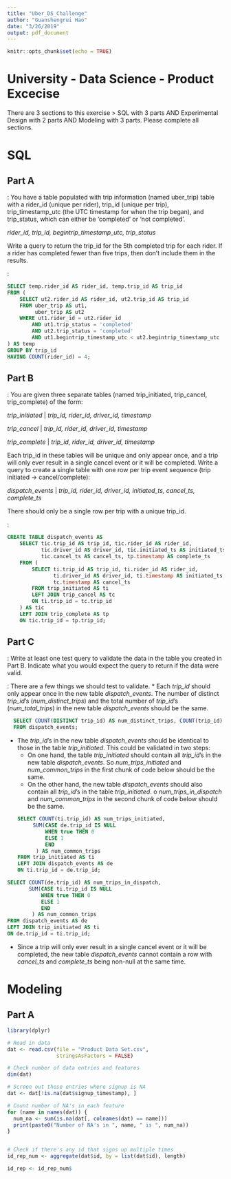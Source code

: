 ```yaml
---
title: "Uber_DS_Challenge"
author: "Guanshengrui Hao"
date: "3/26/2019"
output: pdf_document
---
```


```r
knitr::opts_chunk$set(echo = TRUE)
```
# University - Data Science - Product Excecise
There are 3 sections to this exercise > SQL with 3 parts AND Experimental Design with 2 parts AND Modeling with 3 parts. Please complete all sections.

# SQL
## Part A

\textbf{Q}: You have a table populated with trip information (named uber_trip) table with a rider_id (unique per rider), trip_id (unique per trip), trip_timestamp_utc (the UTC timestamp for when the trip began), and trip_status, which can either be 'completed' or 'not completed'.

*rider_id, trip_id, begintrip_timestamp_utc, trip_status*

Write a query to return the trip_id for the 5th completed trip for each rider. If a rider has completed fewer than five trips, then don't include them in the results.

\textbf{A}:
```sql
SELECT temp.rider_id AS rider_id, temp.trip_id AS trip_id
FROM (
	SELECT ut2.rider_id AS rider_id, ut2.trip_id AS trip_id
	FROM uber_trip AS ut1, 
		 uber_trip AS ut2
	WHERE ut1.rider_id = ut2.rider_id
		AND ut1.trip_status = 'completed'
		AND ut2.trip_status = 'completed'
		AND ut1.begintrip_timestamp_utc < ut2.begintrip_timestamp_utc
) AS temp
GROUP BY trip_id
HAVING COUNT(rider_id) = 4;
```

## Part B
\textbf{Q}: You are given three separate tables (named trip_initiated, trip_cancel, trip_complete) of the form:

*trip_initiated* | *trip_id, rider_id, driver_id, timestamp*

*trip_cancel* | *trip_id, rider_id, driver_id, timestamp*

*trip_complete* | *trip_id, rider_id, driver_id, timestamp*

Each trip_id in these tables will be unique and only appear once, and a trip will only ever result in a single cancel event or it will be completed. Write a query to create a single table with one row per trip event sequence (trip initiated $\rightarrow$ cancel/complete):

*dispatch_events* | *trip_id, rider_id, driver_id, initiated_ts, cancel_ts, complete_ts*

There should only be a single row per trip with a unique trip_id.

\textbf{A}:
```sql
CREATE TABLE dispatch_events AS 
	SELECT tic.trip_id AS trip_id, tic.rider_id AS rider_id,
		   tic.driver_id AS driver_id, tic.initiated_ts AS initiated_ts,
		   tic.cancel_ts AS cancel_ts, tp.timestamp AS complete_ts
	FROM (
		SELECT ti.trip_id AS trip_id, ti.rider_id AS rider_id, 
			   ti.driver_id AS driver_id, ti.timestamp AS initiated_ts,
			   tc.timestamp AS cancel_ts
		FROM trip_initiated AS ti
		LEFT JOIN trip_cancel AS tc
		ON ti.trip_id = tc.trip_id
	) AS tic
	LEFT JOIN trip_complete AS tp
	ON tic.trip_id = tp.trip_id;
```

## Part C

\textbf{Q}: Write at least one test query to validate the data in the table you created in Part B. Indicate what you would expect the query to return if the data were valid.

\textbf{A}: There are a few things we should test to validate.
* Each *trip_id* should only appear once in the new table *dispatch_events*. The number of distinct *trip_id*'s (*num_distinct_trips*) and the total number of *trip_id*'s (*num_total_trips*) in the new table *dispatch_events* should be the same.
```sql
  SELECT COUNT(DISTINCT trip_id) AS num_distinct_trips, COUNT(trip_id) AS num_total_trips
  FROM dispatch_events;
``` 
* The *trip_id*'s in the new table *dispatch_events* should be identical to those in the table *trip_initiated*. This could be validated in two steps:
    + On one hand, the table *trip_initiated* should contain all *trip_id*'s in the new table *dispatch_events*. So *num_trips_initiated* and *num_common_trips* in the first chunk of code below should be the same.
    + On the other hand, the new table *dispatch_events* should also contain all *trip_id*'s in the table *trip_initiated*. o *num_trips_in_dispatch* and *num_common_trips* in the second chunk of code below should be the same.
```sql
SELECT COUNT(ti.trip_id) AS num_trips_initiated, 
	   SUM(CASE de.trip_id IS NULL
	   	   WHEN true THEN 0
	   	   ELSE 1
	   	   END												
		) AS num_common_trips
FROM trip_initiated AS ti
LEFT JOIN dispatch_events AS de
ON ti.trip_id = de.trip_id;
```

```sql
SELECT COUNT(de.trip_id) AS num_trips_in_dispatch, 
	   SUM(CASE ti.trip_id IS NULL
	   	   WHEN true THEN 0
	   	   ELSE 1
	   	   END												
		) AS num_common_trips
FROM dispatch_events AS de
LEFT JOIN trip_initiated AS ti
ON de.trip_id = ti.trip_id;
```
* Since a trip will only ever result in a single cancel event or it will be completed, the new table *dispatch_events* cannot contain a row with *cancel_ts* and *complete_ts* being non-null at the same time.





# Modeling

## Part A

```r
library(dplyr)
```

```r
# Read in data
dat <- read.csv(file = "Product Data Set.csv",
                stringsAsFactors = FALSE)

# Check number of data entries and features
dim(dat)

# Screen out those entries where signup is NA
dat <- dat[!is.na(dat$signup_timestamp), ]

# Count number of NA's in each feature
for (name in names(dat)) {
  num_na <- sum(is.na(dat[, colnames(dat) == name]))
  print(paste0("Number of NA's in ", name, " is ", num_na))
}


# Check if there's any id that signs up multiple times
id_rep_num <- aggregate(dat$id, by = list(dat$id), length)

id_rep <- id_rep_num$

```












  
  

